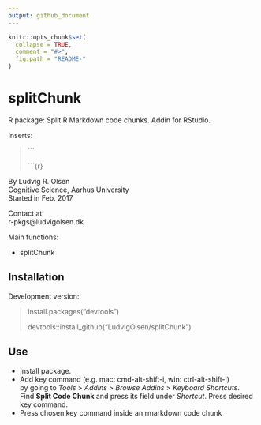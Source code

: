 ```yaml
---
output: github_document
---
```


<!-- README.md is generated from README.Rmd. Please edit that file -->

```r
knitr::opts_chunk$set(
  collapse = TRUE,
  comment = "#>",
  fig.path = "README-"
)
```

# splitChunk

R package: Split R Markdown code chunks. Addin for RStudio.  

Inserts:  

> 
> ´´´
> 
> ´´´{r}
> 

By Ludvig R. Olsen  
Cognitive Science, Aarhus University  
Started in Feb. 2017  


Contact at:  
r-pkgs@ludvigolsen.dk  


Main functions:   

* splitChunk  

## Installation  
Development version:  

> install.packages("devtools")
>
> devtools::install_github("LudvigOlsen/splitChunk")  

## Use

* Install package.
* Add key command (e.g. mac: cmd-alt-shift-i, win: ctrl-alt-shift-i)   
by going to *Tools* > *Addins* > *Browse Addins* > *Keyboard Shortcuts*.  
Find **Split Code Chunk** and press its field under *Shortcut*. Press desired key command.  
* Press chosen key command inside an rmarkdown code chunk  

